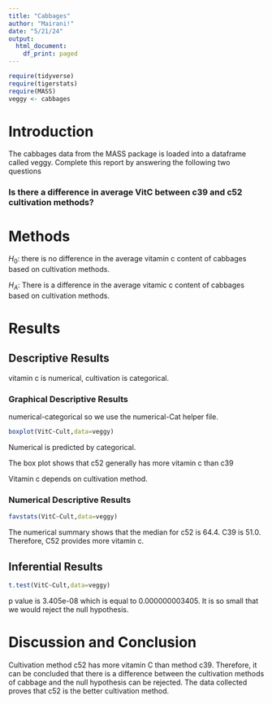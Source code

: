 ```yaml
---
title: "Cabbages"
author: "Mairani!"
date: "5/21/24"
output:
  html_document:
    df_print: paged
---
```


```r
require(tidyverse)
require(tigerstats)
require(MASS)
veggy <- cabbages
```

# Introduction

<!--In this section you explain what you are trying to show.  Where did the data come from?  What is the research or other question you are trying to answer?!-->
 The cabbages data from the MASS package is loaded into a dataframe called veggy. Complete this report by answering the following two questions  
 
### Is there a difference in average VitC between c39 and c52 cultivation methods?  
### 
# Methods
$H_0$: there is no difference in the average vitamin c content of cabbages based on cultivation methods. 

$H_A$: There is a difference in the average vitamic c content of cabbages based on cultivation methods.
<!--Decide on your methods:  use "variable analysis" or other appropriate descriptors.  Make sure to choose at least one graphical method and at least one numerical method.!-->

# Results

<!--Divide this section into two sub-sections:  One for your descriptive  results and one for your inferential results.!-->

## Descriptive Results
vitamin c is numerical, cultivation is categorical.

### Graphical Descriptive Results
numerical-categorical so we use the numerical-Cat helper file. 

```r
boxplot(VitC~Cult,data=veggy)
```

Numerical is predicted by categorical.

<!--Graphical results here.  Make sure to show your code.  Provide appropriate labels for axes, giving units if possible, and provide a good title for the graph, too.  Use the graphical results to describe the patterns if any that exist in the data as focused toward the research question!-->
The box plot shows that c52 generally has more vitamin c than c39

Vitamin c depends on cultivation method.

### Numerical Descriptive Results

```r
favstats(VitC~Cult,data=veggy)
```

<!--Numerical results go here. Use the numerical results to describe the patterns if any that exist in the data as focused toward the research question!-->
The numerical summary shows that the median for c52 is 64.4. C39 is 51.0. Therefore, C52 provides more vitamin c. 


## Inferential Results

```r
t.test(VitC~Cult,data=veggy)
```

<!--State hypothesis clearly.  Make sure your discussion of the inferential test covers all the aspects that the test output produces, such as test statistic, p-value etc.  Make a decision about the null hypothesis, explain the assumptions on which the selected test/procedure was based, and why the chosen procedure satisfys the assumptions and is appropriate to answer the research question!-->
p value is 3.405e-08 which is equal to 0.000000003405. It is so small that we would reject the null hypothesis.


# Discussion and Conclusion

<!--Discussion and conclusion here.  If you found a relationship be sure to consider whether the relationship occurs because one of the variavbles causes the other, or whether they perhasps are related for some other reason.  Watch the chapter 6 videos from the GeorgeTown videos collection.!-->

Cultivation method c52 has more vitamin C than method c39. Therefore, it can be concluded that there is a difference between the cultivation methods of cabbage and the null hypothesis can be rejected. The data collected proves that c52 is the better cultivation method.
